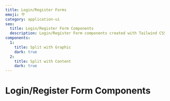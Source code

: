 ```yaml
---
title: Login/Register Forms
emoji: 🪧
category: application-ui
seo:
  title: Login/Register Form Components
  description: Login/Register Form components created with Tailwind CSS
components:
  1:
    title: Split with Graphic
    dark: true
  2:
    title: Split with Content
    dark: true
---
```


# Login/Register Form Components

<List
  componentsData={componentsArray}
  componentContainer={componentContainer}
/>
